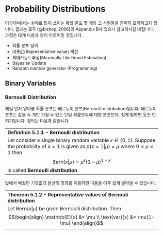 # Probability Distributions {#dist}

이 단원에서는 실제로 많이 쓰이는 확률 분포 몇 개와 그 성질들을 간략히 요약하고자 합니다.
결과는 모두 [@bishop_2006]의 Appendix B에 있으니 참고하시길 바랍니다.
과정은 대개 다음과 같이 이루어질 것입니다.

* 확률 분포 정의
* 대푯값(Representative value) 계산
* 최대가능도추정(Maximally Likelihood Estimation)
* Bayesian Update
* Random number generator (Programming)

## Binary Variables

### Bernoulli Distribution

제일 먼저 알아볼 확률 분포는 베르누이 분포(Bernoulli distribution)입니다.
베르누이 분포는 값을 두 개만 가질 수 있는 단일 확률변수에 대한 분포인데, 쉽게 말하면 동전 던지기입니다.
정의는 다음과 같습니다.

------------------------------------------------------------------------
**Definition 5.1.1 - Bernoulli distribution**

Let consider a single binary random variable $x\in\{0,1\}$.
Suppose the probability of $x=1$ is given as $p(x=1|\mu) = \mu$ where
$0\leq \mu \leq 1$ then
$$\text{Bern}(x|\mu) = \mu^x(1 - \mu)^{1-x}$$
is called **Bernoulli distribution**.
------------------------------------------------------------------------

앞에서 배웠던 기댓값과 분산의 정의를 이용하면 다음을 아주 쉽게 알아낼 수 있습니다.

------------------------------------------------------------------------
**Theorem 5.1.2 - Representative values of Bernouli distribution **

Let $\text{Bern}(x|\mu)$ be given Bernoulli distribution. Then
$$\begin{align}
    \mathbb{E}[x] &= \mu \\
    \text{var}[x] &= \mu(1-\mu)
\end{align}$$
------------------------------------------------------------------------

